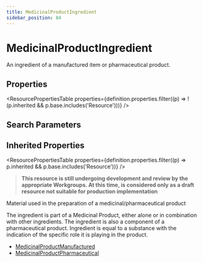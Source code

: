 ```yaml
---
title: MedicinalProductIngredient
sidebar_position: 84
---
```



# MedicinalProductIngredient

An ingredient of a manufactured item or pharmaceutical product.

<Tabs queryString="section">
  <TabItem value="schema" label="Schema" default>

## Properties

<ResourcePropertiesTable
  properties={definition.properties.filter((p) => !(p.inherited && p.base.includes('Resource')))}
/>

## Search Parameters

<SearchParamsTable searchParams={definition.searchParameters} />

## Inherited Properties

<ResourcePropertiesTable properties={definition.properties.filter((p) => p.inherited && p.base.includes('Resource'))} />

  </TabItem>
<TabItem value="usage" label="Usage">
<div>   <a name="scope"></a>    <blockquote class="stu-note">   <a name="dstu"></a> <strong>This resource is still undergoing development and review by the appropriate Workgroups. At this time, is considered only as a draft resource not suitable for production implementation</strong> </blockquote>   <p>    Material used in the preparation of a medicinal/pharmaceutical product    </p>   <p>    The ingredient is part of a Medicinal Product, either alone or in combination with other ingredients. The ingredient is also a component of a pharmaceutical product. Ingredient is equal to a substance with the indication of the specific role it is playing in the product.   </p>  </div>
</TabItem>


<TabItem value="referencedBy" label="Referenced By">
<ul><li><a href="/docs/api/fhir/resources/medicinalproductmanufactured">MedicinalProductManufactured</a></li>
<li><a href="/docs/api/fhir/resources/medicinalproductpharmaceutical">MedicinalProductPharmaceutical</a></li></ul>
</TabItem>
</Tabs>
